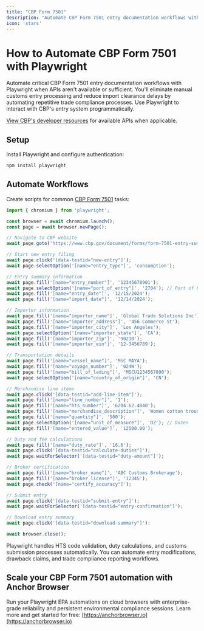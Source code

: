 ```yaml
---
title: "CBP Form 7501"
description: "Automate CBP Form 7501 entry documentation workflows with Playwright when APIs aren't available."
icon: 'stars'
---
```


# How to Automate CBP Form 7501 with Playwright

Automate critical CBP Form 7501 entry documentation workflows with Playwright when APIs aren't available or sufficient. You'll eliminate manual customs entry processing and reduce import clearance delays by automating repetitive trade compliance processes. Use Playwright to interact with CBP's entry system programmatically.

[View CBP's developer resources](https://www.cbp.gov/trade/automated/getting-started) for available APIs when applicable.

## Setup

Install Playwright and configure authentication:

```bash
npm install playwright
```

## Automate Workflows

Create scripts for common [CBP Form 7501](https://www.cbp.gov/sites/default/files/2025-07/CBP_Form_7501.pdf) tasks:

```JavaScript
import { chromium } from 'playwright';

const browser = await chromium.launch();
const page = await browser.newPage();

// Navigate to CBP website
await page.goto('https://www.cbp.gov/document/forms/form-7501-entry-summary-continuation-sheets');

// Start new entry filing
await page.click('[data-testid="new-entry"]');
await page.selectOption('[name="entry_type"]', 'consumption');

// Entry summary information
await page.fill('[name="entry_number"]', '12345678901');
await page.selectOption('[name="port_of_entry"]', '2704'); // Port of Los Angeles
await page.fill('[name="entry_date"]', '12/15/2024');
await page.fill('[name="import_date"]', '12/14/2024');

// Importer information
await page.fill('[name="importer_name"]', 'Global Trade Solutions Inc');
await page.fill('[name="importer_address"]', '456 Commerce St');
await page.fill('[name="importer_city"]', 'Los Angeles');
await page.selectOption('[name="importer_state"]', 'CA');
await page.fill('[name="importer_zip"]', '90210');
await page.fill('[name="importer_ein"]', '12-3456789');

// Transportation details
await page.fill('[name="vessel_name"]', 'MSC MAYA');
await page.fill('[name="voyage_number"]', '024W');
await page.fill('[name="bill_of_lading"]', 'MSCU1234567890');
await page.selectOption('[name="country_of_origin"]', 'CN');

// Merchandise line items
await page.click('[data-testid="add-line-item"]');
await page.fill('[name="line_number"]', '1');
await page.fill('[name="hts_number"]', '6204.62.4040');
await page.fill('[name="merchandise_description"]', 'Women cotton trousers');
await page.fill('[name="quantity"]', '500');
await page.selectOption('[name="unit_of_measure"]', 'DZ'); // Dozen
await page.fill('[name="entered_value"]', '12500.00');

// Duty and fee calculations
await page.fill('[name="duty_rate"]', '16.6');
await page.click('[data-testid="calculate-duties"]');
await page.waitForSelector('[data-testid="duty-amount"]');

// Broker certification
await page.fill('[name="broker_name"]', 'ABC Customs Brokerage');
await page.fill('[name="broker_license"]', '12345');
await page.check('[name="certify_accuracy"]');

// Submit entry
await page.click('[data-testid="submit-entry"]');
await page.waitForSelector('[data-testid="entry-confirmation"]');

// Download entry summary
await page.click('[data-testid="download-summary"]');

await browser.close();
```

Playwright handles HTS code validation, duty calculations, and customs submission processes automatically. You can automate entry modifications, drawback claims, and trade compliance reporting workflows.

## Scale your CBP Form 7501 automation with Anchor Browser

Run your Playwright EPA automations on cloud browsers with enterprise-grade reliability and persistent environmental compliance sessions. Learn more and get started for free: [https://anchorbrowser.io](https://anchorbrowser.io)
